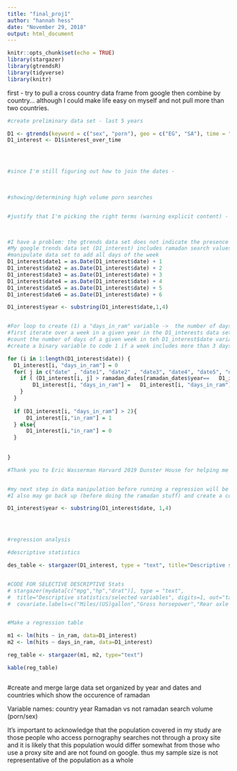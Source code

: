 ```yaml
---
title: "final_proj1"
author: "hannah hess"
date: "November 29, 2018"
output: html_document
---
```


```r
knitr::opts_chunk$set(echo = TRUE)
library(stargazer)
library(gtrendsR)
library(tidyverse)
library(knitr)
```


 
first - try to pull a cross country data frame from google then combine by country... although I could make life easy on myself and not pull more than two countries. 
```r

#create preliminary data set - last 5 years

D1 <- gtrends(keyword = c("sex", "porn"), geo = c("EG", "SA"), time = "today+5-y")
D1_interest <- D1$interest_over_time 




#since I'm still figuring out how to join the dates - 
        
      

```


```r
#showing/determining high volume porn searches 


#justify that I'm picking the right terms (warning explicit content) - since I'm focused with change over time - its not critical that I isolate all the relevant terms but just that they indeed be pornography serach terms  adn that they capture a high level of the variation over time

 

```


```r


#I have a problem: the gtrends data set does not indicate the presence or absence of Ramadan. I have to pull that info from a different data set I have called ramadan_holiday
#My google trends data set (D1_interest) includes ramadan search values for a whole week 
#manipulate data set to add all days of the week 
D1_interest$date1 = as.Date(D1_interest$date) + 1 
D1_interest$date2 = as.Date(D1_interest$date) + 2 
D1_interest$date3 = as.Date(D1_interest$date) + 3 
D1_interest$date4 = as.Date(D1_interest$date) + 4 
D1_interest$date5 = as.Date(D1_interest$date) + 5 
D1_interest$date6 = as.Date(D1_interest$date) + 6 

D1_interest$year <- substring(D1_interest$date,1,4)


#For loop to create (1) a "days_in_ram" variable ->  the number of days in a given week with ramadan present and also (2) "in_ram" variable -> (0 or 1) whether or not ramadan is present in that week
#first iterate over a week in a given year in the D1_interests data set to see if there are any matches for Ramadan occuring
#count the number of days of a given week in teh D1_interest$date variable which overlap with ramadan
#create a binary variable to code 1 if a week includes more than 3 days of ramadan. 

for (i in 1:length(D1_interest$date)) {
  D1_interest[i, "days_in_ram"] = 0 
  for( j in c("date" , "date1", "date2" , "date3", "date4", "date5", "date6")){
    if ( (D1_interest[i, j] > ramadan_dates[ramadan_dates$year==   D1_interest[i, "year"]   &  ramadan_dates$Holiday == "Ramadan" , ]$start  ) & (D1_interest[i, j] < ramadan_dates[ramadan_dates$year== D1_interest[i,"year"] & ramadan_dates$Holiday == "Ramadan" ,]$end  ) ) {
        D1_interest[i, "days_in_ram"] =   D1_interest[i, "days_in_ram"]  + 1
    }
  }
  
  if (D1_interest[i, "days_in_ram"] > 2){
      D1_interest[i,"in_ram"] = 1
  } else{
      D1_interest[i,"in_ram"] = 0
  }
  
  
}

#Thank you to Eric Wasserman Harvard 2019 Dunster House for helping me conceptualize how best to approach the coding problem above!


#my next step in data manipulation before running a regression will be to add an additional variable for year so that I can control for that. 
#I also may go back up (before doing the ramadan stuff) and create a combined variable of porn searches called porn which is the average of the high volume porn searches I've found 

D1_interest$year <- substring(D1_interest$date, 1,4)





```





```r
#regression analysis

#descriptive statistics

des_table <- stargazer(D1_interest, type = "text", title="Descriptive statistics", digits=1)


#CODE FOR SELECTIVE DESCRIPTIVE Stats
# stargazer(mydata[c("mpg","hp","drat")], type = "text",
#  title="Descriptive statistics/selected variables", digits=1, out="table2.txt", flip=TRUE,
#  covariate.labels=c("Miles/(US)gallon","Gross horsepower","Rear axle ratio"))


#Make a regression table

m1 <- lm(hits ~ in_ram, data=D1_interest)
m2 <- lm(hits ~ days_in_ram, data=D1_interest)

reg_table <- stargazer(m1, m2, type="text")

kable(reg_table)



```



#create and merge large data set organized by year and dates and countries which show the occurence of ramadan 






Variable names:
country 
year 
Ramadan vs not ramadan 
search volume (porn/sex)








It's important to acknowledge that the population covered in my study are those people who access pornography searches not through a proxy site and it is likely that this population would differ somewhat from those who use a proxy site and are not found on google. thus my sample size is not representative of the population as a whole 
